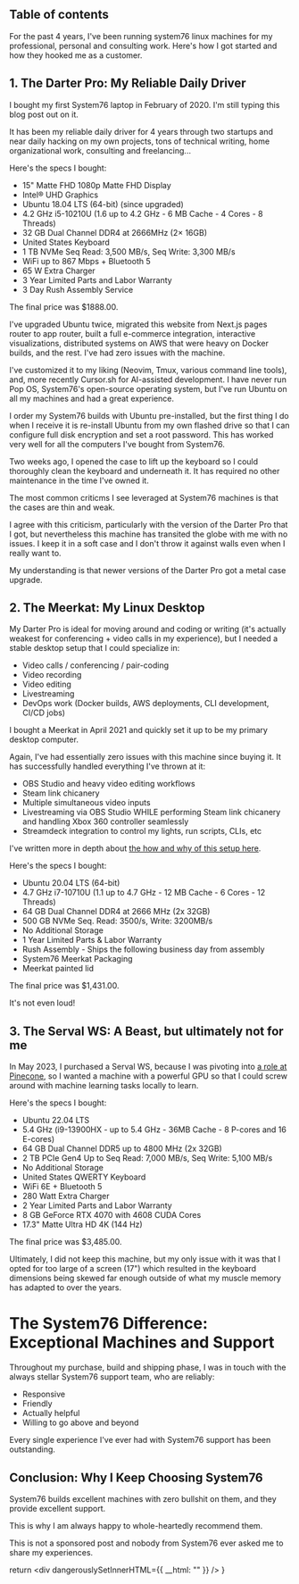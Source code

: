 ## Table of contents

For the past 4 years, I've been running system76 linux machines for my professional, personal and consulting work. Here's how I got started and how they hooked me as a customer.

## 1. The Darter Pro: My Reliable Daily Driver 



I bought my first System76 laptop in February of 2020. I'm still typing this blog post out on it. 

It has been my reliable daily driver for 4 years through two startups and 
near daily hacking on my own projects, tons of technical writing, home organizational work, consulting and freelancing...



Here's the specs I bought: 

* 15" Matte FHD 1080p Matte FHD Display
* Intel® UHD Graphics
* Ubuntu 18.04 LTS (64-bit) (since upgraded)
* 4.2 GHz i5-10210U (1.6 up to 4.2 GHz - 6 MB Cache - 4 Cores - 8 Threads)
* 32 GB Dual Channel DDR4 at 2666MHz (2× 16GB)
* United States Keyboard
* 1 TB NVMe Seq Read: 3,500 MB/s, Seq Write: 3,300 MB/s
* WiFi up to 867 Mbps + Bluetooth 5
* 65 W Extra Charger
* 3 Year Limited Parts and Labor Warranty
* 3 Day Rush Assembly Service

The final price was $1888.00.

I've upgraded Ubuntu twice, migrated this website from Next.js pages router to app router, built a full e-commerce integration, interactive visualizations, distributed systems on AWS that 
were heavy on Docker builds, and the rest. I've had zero issues with the machine.

I've customized it to my liking (Neovim, Tmux, various command line tools), and, more recently Cursor.sh for AI-assisted development. I have never run Pop OS, System76's open-source operating system, 
but I've run Ubuntu on all my machines and had a great experience.

I order my System76 builds with Ubuntu pre-installed, but the first thing I do when I receive it is re-install Ubuntu from my own flashed drive so that I can configure full disk encryption and set a root 
password. This has worked very well for all the computers I've bought from System76.



Two weeks ago, I opened the case to lift up the keyboard so I could thoroughly clean the keyboard and underneath it. It has required no other maintenance in the time I've owned it.

The most common criticms I see leveraged at System76 machines is that the cases are thin and weak. 

I agree with this criticism, particularly with the version of the Darter Pro that I got, but 
nevertheless this machine has transited the globe with me with no issues. I keep it in a soft case and I don't throw it against walls even when I really want to.

My understanding is that newer versions of the Darter Pro got a metal case upgrade.

## 2. The Meerkat: My Linux Desktop 

My Darter Pro is ideal for moving around and coding or writing (it's actually weakest for conferencing + video calls in my experience), but I needed a stable desktop setup that I could specialize in: 

* Video calls / conferencing / pair-coding
* Video recording 
* Video editing
* Livestreaming
* DevOps work (Docker builds, AWS deployments, CLI development, CI/CD jobs)

I bought a Meerkat in April 2021 and quickly set it up to be my primary desktop computer.



Again, I've had essentially zero issues with this machine since buying it. It has successfully handled everything I've thrown at it: 

* OBS Studio and heavy video editing workflows
* Steam link chicanery 
* Multiple simultaneous video inputs
* Livestreaming via OBS Studio WHILE performing Steam link chicanery and handling Xbox 360 controller seamlessly
* Streamdeck integration to control my lights, run scripts, CLIs, etc

I've written more in depth about [the how and why of this setup here](/blog/yubikey-sudo-git-signing).

Here's the specs I bought: 



* Ubuntu 20.04 LTS (64-bit)
* 4.7 GHz i7-10710U (1.1 up to 4.7 GHz - 12 MB Cache - 6 Cores - 12 Threads)
* 64 GB Dual Channel DDR4 at 2666 MHz (2x 32GB)
* 500 GB NVMe Seq. Read: 3500/s, Write: 3200MB/s
* No Additional Storage
* 1 Year Limited Parts & Labor Warranty
* Rush Assembly - Ships the following business day from assembly
* System76 Meerkat Packaging
* Meerkat painted lid

The final price was $1,431.00.

It's not even loud!

## 3. The Serval WS: A Beast, but ultimately not for me

In May 2023, I purchased a Serval WS, because I was pivoting into [a role at Pinecone](/blog/i-am-joining-pinecone-io), so I wanted 
a machine with a powerful GPU so that I could screw around with machine learning tasks locally to learn.



Here's the specs I bought: 



* Ubuntu 22.04 LTS
* 5.4 GHz (i9-13900HX - up to 5.4 GHz - 36MB Cache - 8 P-cores and 16 E-cores)
* 64 GB Dual Channel DDR5 up to 4800 MHz (2x 32GB)
* 2 TB PCIe Gen4 Up to Seq Read: 7,000 MB/s, Seq Write: 5,100 MB/s
* No Additional Storage
* United States QWERTY Keyboard
* WiFi 6E + Bluetooth 5
* 280 Watt Extra Charger
* 2 Year Limited Parts and Labor Warranty
* 8 GB GeForce RTX 4070 with 4608 CUDA Cores
* 17.3" Matte Ultra HD 4K (144 Hz)

The final price was $3,485.00.

Ultimately, I did not keep this machine, but my only issue with it was that I opted for too large of a screen (17")
which resulted in the keyboard dimensions being skewed far enough outside of what my muscle memory has adapted to over the years.

# The System76 Difference: Exceptional Machines and Support



Throughout my purchase, build and shipping phase, I was in touch with the always stellar System76 support team, who are reliably: 
* Responsive
* Friendly 
* Actually helpful 
* Willing to go above and beyond

Every single experience I've ever had with System76 support has been outstanding. 

## Conclusion: Why I Keep Choosing System76

System76 builds excellent machines with zero bullshit on them, and they provide excellent support. 

This is why I am always happy to whole-heartedly recommend them. 

This is not a sponsored post and nobody from System76 ever asked me to share my experiences. 

  return <div dangerouslySetInnerHTML={{ __html: "" }} />
}
